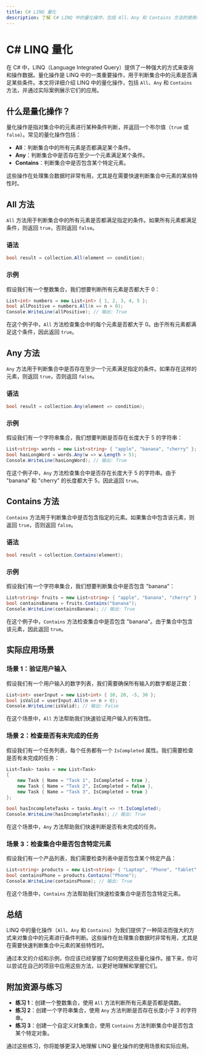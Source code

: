 ```yaml
---
title: C# LINQ 量化
description: 了解 C# LINQ 中的量化操作，包括 All、Any 和 Contains 方法的使用场景和实际应用。
---
```


# C# LINQ 量化

在 C# 中，LINQ（Language Integrated Query）提供了一种强大的方式来查询和操作数据。量化操作是 LINQ 中的一类重要操作，用于判断集合中的元素是否满足某些条件。本文将详细介绍 LINQ 中的量化操作，包括 `All`、`Any` 和 `Contains` 方法，并通过实际案例展示它们的应用。

## 什么是量化操作？

量化操作是指对集合中的元素进行某种条件判断，并返回一个布尔值（`true` 或 `false`）。常见的量化操作包括：

- **All**：判断集合中的所有元素是否都满足某个条件。
- **Any**：判断集合中是否存在至少一个元素满足某个条件。
- **Contains**：判断集合中是否包含某个特定元素。

这些操作在处理集合数据时非常有用，尤其是在需要快速判断集合中元素的某些特性时。

## All 方法

`All` 方法用于判断集合中的所有元素是否都满足指定的条件。如果所有元素都满足条件，则返回 `true`，否则返回 `false`。

### 语法

```csharp
bool result = collection.All(element => condition);
```

### 示例

假设我们有一个整数集合，我们想要判断所有元素是否都大于 0：

```csharp
List<int> numbers = new List<int> { 1, 2, 3, 4, 5 };
bool allPositive = numbers.All(n => n > 0);
Console.WriteLine(allPositive); // 输出: True
```

在这个例子中，`All` 方法检查集合中的每个元素是否都大于 0。由于所有元素都满足这个条件，因此返回 `true`。

## Any 方法

`Any` 方法用于判断集合中是否存在至少一个元素满足指定的条件。如果存在这样的元素，则返回 `true`，否则返回 `false`。

### 语法

```csharp
bool result = collection.Any(element => condition);
```

### 示例

假设我们有一个字符串集合，我们想要判断是否存在长度大于 5 的字符串：

```csharp
List<string> words = new List<string> { "apple", "banana", "cherry" };
bool hasLongWord = words.Any(w => w.Length > 5);
Console.WriteLine(hasLongWord); // 输出: True
```

在这个例子中，`Any` 方法检查集合中是否存在长度大于 5 的字符串。由于 "banana" 和 "cherry" 的长度都大于 5，因此返回 `true`。

## Contains 方法

`Contains` 方法用于判断集合中是否包含指定的元素。如果集合中包含该元素，则返回 `true`，否则返回 `false`。

### 语法

```csharp
bool result = collection.Contains(element);
```

### 示例

假设我们有一个字符串集合，我们想要判断集合中是否包含 "banana"：

```csharp
List<string> fruits = new List<string> { "apple", "banana", "cherry" };
bool containsBanana = fruits.Contains("banana");
Console.WriteLine(containsBanana); // 输出: True
```

在这个例子中，`Contains` 方法检查集合中是否包含 "banana"。由于集合中包含该元素，因此返回 `true`。

## 实际应用场景

### 场景 1：验证用户输入

假设我们有一个用户输入的数字列表，我们需要确保所有输入的数字都是正数：

```csharp
List<int> userInput = new List<int> { 10, 20, -5, 30 };
bool isValid = userInput.All(n => n > 0);
Console.WriteLine(isValid); // 输出: False
```

在这个场景中，`All` 方法帮助我们快速验证用户输入的有效性。

### 场景 2：检查是否有未完成的任务

假设我们有一个任务列表，每个任务都有一个 `IsCompleted` 属性。我们需要检查是否有未完成的任务：

```csharp
List<Task> tasks = new List<Task>
{
    new Task { Name = "Task 1", IsCompleted = true },
    new Task { Name = "Task 2", IsCompleted = false },
    new Task { Name = "Task 3", IsCompleted = true }
};

bool hasIncompleteTasks = tasks.Any(t => !t.IsCompleted);
Console.WriteLine(hasIncompleteTasks); // 输出: True
```

在这个场景中，`Any` 方法帮助我们快速判断是否有未完成的任务。

### 场景 3：检查集合中是否包含特定元素

假设我们有一个产品列表，我们需要检查列表中是否包含某个特定产品：

```csharp
List<string> products = new List<string> { "Laptop", "Phone", "Tablet" };
bool containsPhone = products.Contains("Phone");
Console.WriteLine(containsPhone); // 输出: True
```

在这个场景中，`Contains` 方法帮助我们快速检查集合中是否包含特定元素。

## 总结

LINQ 中的量化操作（`All`、`Any` 和 `Contains`）为我们提供了一种简洁而强大的方式来对集合中的元素进行条件判断。这些操作在处理集合数据时非常有用，尤其是在需要快速判断集合中元素的某些特性时。

通过本文的介绍和示例，你应该已经掌握了如何使用这些量化操作。接下来，你可以尝试在自己的项目中应用这些方法，以更好地理解和掌握它们。

## 附加资源与练习

- **练习 1**：创建一个整数集合，使用 `All` 方法判断所有元素是否都是偶数。
- **练习 2**：创建一个字符串集合，使用 `Any` 方法判断是否存在长度小于 3 的字符串。
- **练习 3**：创建一个自定义对象集合，使用 `Contains` 方法判断集合中是否包含某个特定对象。

通过这些练习，你将能够更深入地理解 LINQ 量化操作的使用场景和实际应用。